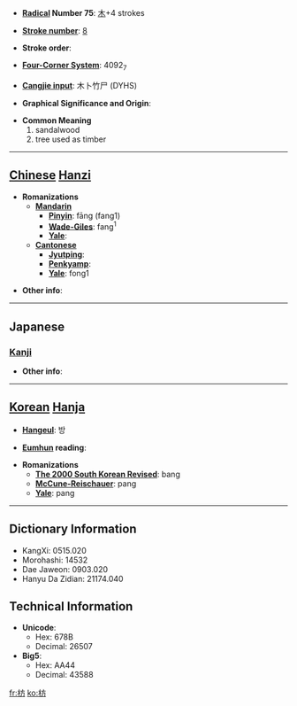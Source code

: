 * '''[[Wiktionary:Chinese radical index| Radical]] Number 75''': [[Wiktionary:Chinese radical index 木|木]]+4 strokes

* '''[[Wiktionary:Chinese total strokes index|Stroke number]]''': [[Wiktionary:Chinese total strokes index 8|8]]

* '''Stroke order''': 

* '''[[Wiktionary:Chinese four corner index|Four-Corner System]]''': 4092<sub>7</sub>

* '''[[Wiktionary:Chinese Cangjie index|Cangjie input]]''': 木卜竹尸 (DYHS)

* '''Graphical Significance and Origin''': 

* '''Common Meaning'''
*#sandalwood
*# tree used as timber


----

== [[Chinese]] [[Hanzi]] ==

* '''Romanizations'''
** '''[[Mandarin]]'''
*** '''[[Pinyin]]''': fāng (fang1)
*** '''[[Wade-Giles]]''': fang<sup>1</sup>
*** '''[[Yale]]''': 
** '''[[Cantonese]]'''
*** '''[[Jyutping]]''':
*** '''[[Penkyamp]]''': 
*** '''[[Yale]]''': fong1

* '''Other info''': 

----

==Japanese==
===[[Kanji]]===
{{kanji|on readings=[[ほう]] (hō), [[へい]] (hei)
|kun readings=[[まゆみ]] (mayumi), [[ふしずけ]] (fushizuke), [[いかだ]] (ikada)
}}

* '''Other info''':  

----

== [[Korean]] [[Hanja]] ==

* '''[[Hangeul]]''': 방

* '''[[Eumhun]] reading''': 

* '''Romanizations'''
** '''[[The 2000 South Korean Revised Romanization|The 2000 South Korean Revised]]''': bang
** '''[[McCune-Reischauer]]''': pang
** '''[[Yale]]''': pang

----

== Dictionary Information ==

* KangXi: 0515.020
* Morohashi: 14532
* Dae Jaweon: 0903.020
* Hanyu Da Zidian: 21174.040

== Technical Information ==

* '''Unicode''':
** Hex: 678B
** Decimal: 26507
* '''Big5''':
** Hex: AA44
** Decimal: 43588

[[fr:枋]]
[[ko:枋]]